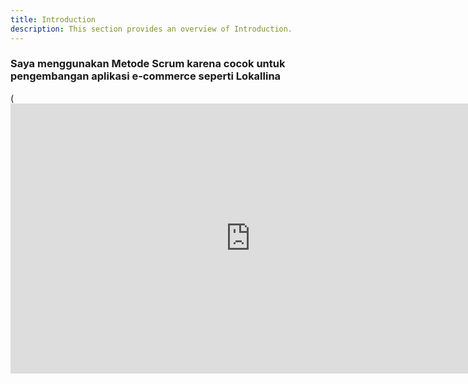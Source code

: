 ```yaml
---
title: Introduction
description: This section provides an overview of Introduction.
---
```


### Saya menggunakan Metode Scrum karena cocok untuk pengembangan aplikasi e-commerce seperti Lokallina
(<iframe width="768" height="432" src="https://miro.com/app/live-embed/uXjVLtNqtqk=/?moveToViewport=-4351,-2672,8191,4621&embedId=393646593985" frameborder="0" scrolling="no" allow="fullscreen; clipboard-read; clipboard-write" allowfullscreen></iframe>